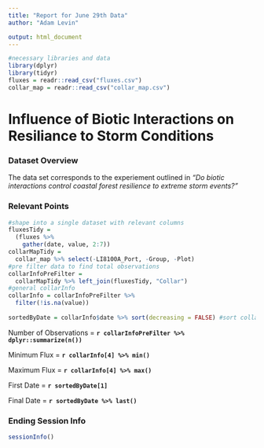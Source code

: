 ```yaml
---
title: "Report for June 29th Data"
author: "Adam Levin"

output: html_document
---
```


```r
#necessary libraries and data
library(dplyr)
library(tidyr)
fluxes = readr::read_csv("fluxes.csv")
collar_map = readr::read_csv("collar_map.csv")
```

# **Influence of Biotic Interactions on Resiliance to Storm Conditions**

### **Dataset Overview**   
The data set corresponds to the experiement outlined in _"Do biotic interactions control coastal forest resilience to extreme storm events?"_

### **Relevant Points**
```R
#shape into a single dataset with relevant columns
fluxesTidy = 
  (fluxes %>% 
    gather(date, value, 2:7))
collarMapTidy = 
  collar_map %>% select(-LI8100A_Port, -Group, -Plot)
#pre filter data to find total observations
collarInfoPreFilter =
  collarMapTidy %>% left_join(fluxesTidy, "Collar")
#general collarInfo
collarInfo = collarInfoPreFilter %>%
  filter(!is.na(value))
  
sortedByDate = collarInfo$date %>% sort(decreasing = FALSE) #sort collar info sorted by date 

```

Number of Observations = **`r collarInfoPreFilter %>% dplyr::summarize(n()) `**

Minimum Flux = **`r collarInfo[4] %>% min()`**

Maximum Flux = **`r collarInfo[4] %>% max()`**

First Date = **`r sortedByDate[1]`**

Final Date = **`r sortedByDate %>% last()`**

### **Ending Session Info**
```r
sessionInfo()
```
